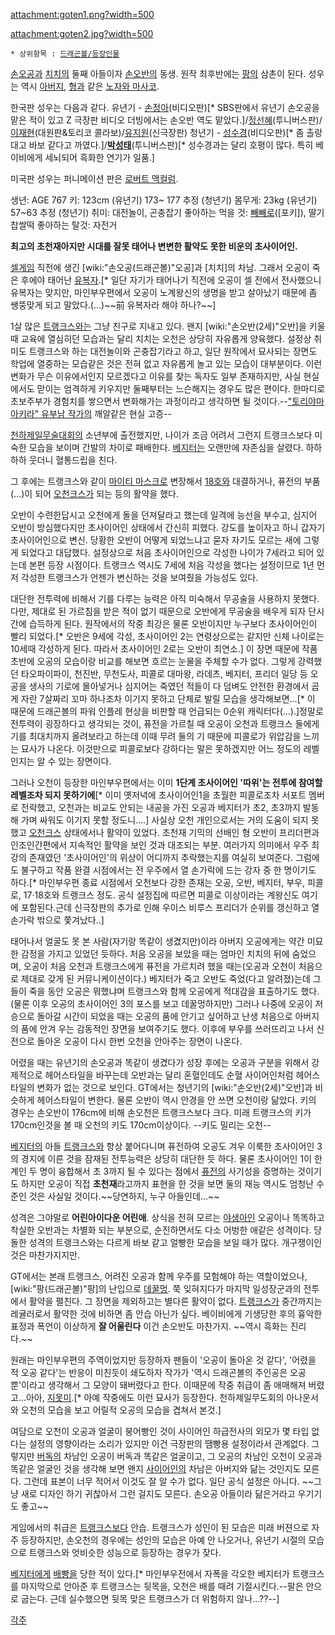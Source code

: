 attachment:goten1.png?width=500

attachment:goten2.jpg?width=500
 * 상위항목 : [[드래곤볼/등장인물]]

[[손오공(드래곤볼)|손오공]]과 [[치치(드래곤볼)|치치]]의 둘째 아들이자 [[손오반(2세)|손오반]]의 동생. 원작 최후반에는 [[팡(드래곤볼)|팡]]의 삼촌이 된다. 성우는 역시 [[손오공(드래곤볼)|아버지]], [[손오반(2세)|형]]과 같은 [[노자와 마사코]].

한국판 성우는 다음과 같다.
유년기 - [[손정아]](비디오판)[* SBS판에서 유년기 손오공을 맡은 적이 있고 Z 극장판 비디오 더빙에서는 손오반 역도 맡았다.]/[[정선혜]](투니버스판)/[[이재현(성우)|이재현]](대원판&토리코 콜라보)/[[유지원]](신극장판)
청년기 - [[성수경]](비디오판)[* 좀 촐랑대고 바보 같다고 까였다.]/'''[[박성태]]'''(투니버스판)[* 성수경과는 달리 호평이 많다. 특히 베이비에게 세뇌되어 흑화한 연기가 일품.]

미국판 성우는 퍼니메이션 판은 [[로버트 맥컬럼]].

생년: AGE 767
키: 123cm (유년기) 173~ 177 추정 (청년기)
몸무게: 23kg (유년기) 57~63 추정 (청년기)
취미: 대전놀이, 곤충잡기
좋아하는 먹을 것: [[빼빼로]]([포키]), 딸기 찹쌀떡
좋아하는 탈것: 자전거

'''최고의 초천재아지만 시대를 잘못 태어나 변변한 활약도 못한 비운의 초사이어인.'''


[[셀게임]] 직전에 생긴 [wiki:"손오공(드래곤볼)"오공]과 [치치]의 차남. 그래서 오공이 죽은 후에야 태어난 [[유복자]].[* 일단 자기가 태어나기 직전에 오공이 셀 전에서 전사했으니 유복자는 맞지만, 마인부우편에서 오공이 노계왕신의 생명을 받고 살아났기 때문에 좀 쌩뚱맞게 되고 말았다.(...)~~前 유복자라 해야 하나?~~]

1살 많은 [[트랭크스]]와는 그냥 친구로 지내고 있다. 왠지 [wiki:"손오반(2세)"오반]을 키울 때 교육에 열심히던 모습과는 달리 치치는 오천은 상당히 자유롭게 양육했다. 설정상 취미도 트랭크스와 하는 대전놀이와 곤충잡기라고 하고, 일단 원작에서 묘사되는 장면도 학업에 열중하는 모습같은 것은 전혀 없고 자유롭게 놀고 있는 모습이 대부분이다. 이런 변화가 무슨 이유에서인지 모르겠다고 이유를 찾는 독자도 일부 존재하지만, 사실 현실에서도 맏이는 엄격하게 키우지만 둘째부터는 느슨해지는 경우도 많은 편이다. 한마디로 초보주부가 경험치를 쌓으면서 변화해가는 과정이라고 생각하면 될 것이다.--[["토리야마 아키라" 유부남 작가]]의 깨알같은 현실 고증-- 

[[천하제일무술대회]]의 소년부에 출전했지만, 나이가 조금 어려서 그런지 트랭크스보다 미숙한 모습을 보이며 간발의 차이로 패배한다. [[베지터]]는 오랜만에 자존심을 살렸다. 하하하하 웃더니 혈통드립을 친다.

그 후에는 트랭크스와 같이 [[마이티 마스크]]로 변장해서 [[18호]]와 대결하거나, 퓨전의 부품(...)이 되어 [[오천크스]]가 되는 등의 활약을 했다.

오반이 수련한답시고 오천에게 돌을 던져달라고 했는데 일격에 능선을 부수고, 심지어 오반이 방심했다지만 초사이어인 상태에서 간신히 피했다. 강도를 높이자고 하니 갑자기 초사이어인으로 변신. 당황한 오반이 어떻게 되었느냐고 묻자 자기도 모르는 새에 그렇게 되었다고 대답했다. 설정상으로 처음 초사이어인으로 각성한 나이가 7세라고 되어 있는데 본편 등장 시점이다. 트랭크스 역시도 7세에 처음 각성을 했다는 설정이므로 1년 먼저 각성한 트랭크스가 언젠가 변신하는 것을 보여줬을 가능성도 있다.

대단한 전투력에 비해서 기를 다루는 능력은 아직 미숙해서 무공술을 사용하지 못했다. 다만, 제대로 된 가르침을 받은 적이 없기 때문으로 오반에게 무공술을 배우게 되자 단시간에 습득하게 된다. 원작에서의 작중 최강은 물론 오반이지만 누구보다 초사이어인이 빨리 되었다.[* 오반은 9세에 각성, 초사이어인 2는 연령상으로는 같지만 신체 나이로는 10세때 각성하게 된다. 따라서 초사이어인 2로는 오반이 최연소.] 이 장면 때문에 작품 초반에 오공의 모습이랑 비교를 해보면 흐르는 눈물을 주체할 수가 없다. 그렇게 강력했던 타오파이파이, 천진반, 무천도사, 피콜로 대마왕, 라데츠, 베지터, 프리더 일당 등 오공을 생사의 기로에 몰아넣거나 심지어는 죽였던 적들이 다 덤벼도 안전한 환경에서 곱게 자란 7살짜리 꼬마 하나조차 이기지 못하고 단체로 발릴 모습을 생각해보면…[* 이 때문에 드래곤볼의 파워 인플레 현상을 비판할 때 언급되는 0순위 캐릭터다(…).]정말로 전투력이 굉장하다고 생각되는 것이, 퓨전을 가르칠 때 오공이 오천과 트랭크스 둘에게 기를 최대치까지 올려보라고 하는데 이때 무려 둘의 기 때문에 피콜로가 위압감을 느끼는 묘사가 나온다. 이것만으로 피콜로보다 강하다는 말은 못하겠지만 어느 정도의 레벨인지는 알 수 있는 장면이다. 

그러나 오천이 등장한 마인부우편에서는 이미 '''1단계 초사이어인 '따위'는 전투에 참여할 레벨조차 되지 못하기에'''[* 이미 옛저녁에 초사이어인1을 초월한 피콜로조차 서포트 멤버로 전락했고, 오천과는 비교도 안되는 내공을 가진 오공과 베지터가 초2, 초3까지 발동해 가며 싸워도 이기지 못할 정도니….] 사실상 오천 개인으로서는 거의 도움이 되지 못했고 [[오천크스]] 상태에서나 활약이 있었다. 초천재 기믹의 선배인 형 오반이 프리더편과 인조인간편에서 지속적인 활약을 보인 것과 대조되는 부분. 여러가지 의미에서 우주 최강의 존재였던 '초사이어인'의 위상이 어디까지 추락했는지를 여실히 보여준다. 그럼에도 불구하고 작품 완결 시점에서는 전 우주에서 열 손가락에 드는 강자 중 한 명이기도 하다.[* 마인부우편 종료 시점에서 오천보다 강한 존재는 오공, 오반, 베지터, 부우, 피콜로, 17·18호와 트랭크스 정도. 공식 설정집에 따르면 피콜로 이상이라는 계왕신도 여기에 포함된다.근데 신극장판의 추가로 인해 우이스 비루스 프리더가 순위를 갱신하고 열손가락 밖으로 쫓겨났다..] 

태어나서 얼굴도 못 본 사람(자기랑 똑같이 생겼지만)이라 아버지 오공에게는 약간 미묘한 감정을 가지고 있었던 듯하다. 처음 오공을 보았을 때는 엄마인 치치의 뒤에 숨었으며, 오공이 처음 오천과 트랭크스에게 퓨전을 가르치려 했을 때는(오공과 오천이 처음으로 제대로 갖게 된 커뮤니케이션이다.) 베지터가 죽고 오반도 죽었(다고 알려졌)는데 그들이 죽을 동안 오공은 뭐했냐며 트랭크스와 함께 오공에게 적대감을 표출하기도 했다.(물론 이후 오공의 초사이어인 3의 포스를 보고 데꿀멍하지만) 그러나 나중에 오공이 저승으로 돌아갈 시간이 되었을 때는 오공의 품에 안기고 싶어하고 난생 처음으로 아버지의 품에 안겨 우는 감동적인 장면을 보여주기도 했다. 이후에 부우를 쓰러뜨리고 나서 신전으로 돌아온 오공이 다시 한번 오천을 안아주는 장면이 나온다.

어렸을 때는 유년기의 손오공과 똑같이 생겼다가 성장 후에는 오공과 구분을 위해서 강제적으로 헤어스타일을 바꾸는데 오반과는 달리 혼혈인데도 순혈 사이어인처럼 헤어스타일의 변화가 없는 것으로 보인다. GT에서는 청년기의 [wiki:"손오반(2세)"오반]과 비슷하게 헤어스타일이 변한다. 물론 오반이 역시 안경을 안 쓰면 오천이랑 닮았다. 키의 경우는 손오반이 176cm에 비해 손오천은 트랭크스보다 크다. 미래 트랭크스의 키가 170cm인것을 볼 때 오천의 키도 170cm이상이다. --키도 밀리는 오천--

[[베지터]]의 아들 [[트랭크스]]와 항상 붙어다니며 퓨전하여 오공도 겨우 이룩한 초사이어인 3의 경지에 이른 것을 잠재된 전투능력은 상당히 대단한 듯 하다. 물론 초사이어인 1이 한계인 두 명이 융합해서 초 3까지 될 수 있다는 점에서 [[퓨전]]의 사기성을 증명하는 것이기도 하지만 오공이 직접 '''초천재'''라고까지 표현을 한 것을 보면 둘의 재능 역시도 엄청난 수준인 것은 사실일 것이다.~~당연하지, 누구 아들인데...~~

성격은 그야말로 '''어린아이다운 어린애'''. 상식을 전혀 모르는 [[야생아]]인 오공이나 똑똑하고 착실한 오반과는 차별화 되는 부분으로, 순진하면서도 다소 어벙한 애같은 성격이다. 당돌한 성격의 트랭크스와는 다르게 바보 같고 얼빵한 모습을 보일 때가 많다. 개구쟁이인 것은 마찬가지지만.

GT에서는 본래 트랭크스, 어려진 오공과 함께 우주를 모험해야 하는 역할이었으나, [wiki:"팡(드래곤볼)"팡]의 난입으로 [[데꿀멍]]. 쭉 잊혀지다가 마지막 일성장군과의 전투에서 활약을 펼친다. 그 장면을 제외하고는 별다른 활약이 없다. [[트랭크스]]가 중간까지는 레귤러로서 활약한 것에 비하면 좀 안습 아닌가 싶다. 베이비에게 기생당한 후의 흉악한 표정과 폭언이 이상하게 '''잘 어울린다''' 이건 손오반도 마찬가지. ~~역시 흑화는 진리다.~~

원래는 마인부우편의 주역이었지만 등장하자 팬들이 '오공이 돌아온 것 같다', '어렸을 적 오공 같다'는 반응이 미친듯이 쇄도하자 작가가 '역시 드래곤볼의 주인공은 오공 뿐'이라고 생각해서 그 모양이 돼버렸다고 한다. 이때문에 작중 취급이 좀 애매해져 버렸고...아아, [[지못미]].[* 아예 작중에도 이런 묘사가 등장한다. 천하제일무도회의 아나운서와 오천의 모습을 보고 어릴적 오공의 모습을 겹쳐서 본것.]

여담으로 오천이 오공과 얼굴이 붕어빵인 것이 사이어인 하급전사의 외모가 몇 타입 없다는 설정의 영향이라는 소리가 있지만 이건 극장판의 땜빵용 설정이라서 관계없다. 그렇지만 [[버독]]의 차남인 오공이 버독과 똑같은 얼굴이고, 그 오공의 차남인 오천이 오공과 똑같은 얼굴인 것을 생각해 보면 왠지 [[사이어인]]의 차남은 아버지와 닮는 것인지도 모른다. 그런데 표본이 너무 적어서 이것도 잘 알 수가 없다. 일단 공식 설정은 아니다. ~~그냥 새로 디자인 하기 귀찮아서 그런 걸지도 모른다. 손오공 아들이라 닮은거라고 우기기도 좋고~~

게임에서의 취급은 [[트랭크스]]보다 안습. 트랭크스가 성인이 된 모습은 미래 버젼으로 자주 등장하지만, 손오천의 경우에는 성인의 모습은 아예 안 나오거나, 유년기 시절의 모습으로 트랭크스와 엇비슷한 성능으로 등장하는 경우가 잦다.

[[베지터]]에게 [[배빵]]을 당한 적이 있다.[* 마인부우전에서 자폭을 각오한 베지터가 트랭크스를 마지막으로 안아준 후 트랭크스는 뒷목을, 오천은 배를 때려 기절시킨다.--팔은 안으로 굽는다. 근데 실수했으면 뒷목 맞은 트랭크스가 더 위험하지 않나...??--]

[[각주]]

